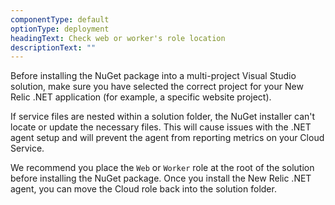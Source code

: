 ```yaml
---
componentType: default
optionType: deployment
headingText: Check web or worker's role location
descriptionText: ""  
---
```


<Callout variant="important">
  Before installing the NuGet package into a multi-project Visual Studio solution, make sure you have selected the correct project for your New Relic .NET application (for example, a specific website project).
</Callout>

If service files are nested within a solution folder, the NuGet installer can't locate or update the necessary files. This will cause issues with the .NET agent setup and will prevent the agent from reporting metrics on your Cloud Service.

We recommend you place the `Web` or `Worker` role at the <DNT>root</DNT> of the solution before installing the NuGet package. Once you install the New Relic .NET agent, you can move the Cloud role back into the solution folder.